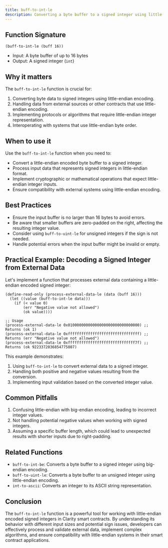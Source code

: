 ```yaml
---
title: buff-to-int-le
description: Converting a byte buffer to a signed integer using little-endian encoding in Clarity smart contracts.
---
```


## Function Signature

```clarity
(buff-to-int-le (buff 16))
```

- Input: A byte buffer of up to 16 bytes
- Output: A signed integer (`int`)

## Why it matters

The `buff-to-int-le` function is crucial for:

1. Converting byte data to signed integers using little-endian encoding.
2. Handling data from external sources or other contracts that use little-endian encoding.
3. Implementing protocols or algorithms that require little-endian integer representation.
4. Interoperating with systems that use little-endian byte order.

## When to use it

Use the `buff-to-int-le` function when you need to:

- Convert a little-endian encoded byte buffer to a signed integer.
- Process input data that represents signed integers in little-endian format.
- Implement cryptographic or mathematical operations that expect little-endian integer inputs.
- Ensure compatibility with external systems using little-endian encoding.

## Best Practices

- Ensure the input buffer is no larger than 16 bytes to avoid errors.
- Be aware that smaller buffers are zero-padded on the right, affecting the resulting integer value.
- Consider using `buff-to-uint-le` for unsigned integers if the sign is not needed.
- Handle potential errors when the input buffer might be invalid or empty.

## Practical Example: Decoding a Signed Integer from External Data

Let's implement a function that processes external data containing a little-endian encoded signed integer:

```clarity
(define-read-only (process-external-data-le (data (buff 16)))
  (let ((value (buff-to-int-le data)))
    (if (< value 0)
        (err "Negative value not allowed")
        (ok value))))

;; Usage
(process-external-data-le 0x01000000000000000000000000000000) ;; Returns (ok 1)
(process-external-data-le 0xffffffffffffffffffffffffffffffff) ;; Returns (err "Negative value not allowed")
(process-external-data-le 0xffffffffffffffffffffffffffffff7f) ;; Returns (ok 9223372036854775807)
```

This example demonstrates:
1. Using `buff-to-int-le` to convert external data to a signed integer.
2. Handling both positive and negative values resulting from the conversion.
3. Implementing input validation based on the converted integer value.

## Common Pitfalls

1. Confusing little-endian with big-endian encoding, leading to incorrect integer values.
2. Not handling potential negative values when working with signed integers.
3. Assuming a specific buffer length, which could lead to unexpected results with shorter inputs due to right-padding.

## Related Functions

- `buff-to-int-be`: Converts a byte buffer to a signed integer using big-endian encoding.
- `buff-to-uint-le`: Converts a byte buffer to an unsigned integer using little-endian encoding.
- `int-to-ascii`: Converts an integer to its ASCII string representation.

## Conclusion

The `buff-to-int-le` function is a powerful tool for working with little-endian encoded signed integers in Clarity smart contracts. By understanding its behavior with different input sizes and potential sign issues, developers can effectively process and validate external data, implement complex algorithms, and ensure compatibility with little-endian systems in their smart contract applications.
